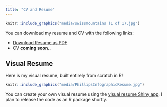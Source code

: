 ```yaml
---
title: "CV and Resume"
---
```


```r
knitr::include_graphics("media/swissmountains (1 of 1).jpg")
```

You can download my resume and CV with the following links:

- <a href="resume.pdf#" class="download" title="Download resume as PDF">Download Resume as PDF</a>
- CV **coming soon..**

## Visual Resume

Here is my visual resume, built entirely from scratch in R!

```r
knitr::include_graphics("media/PhillipsInfographicResume.jpg")
```

You can create your own visual resume using the [visual resume Shiny app](https://ndphillips.shinyapps.io/Visual_Resume/). I plan to release the code as an R package shortly.